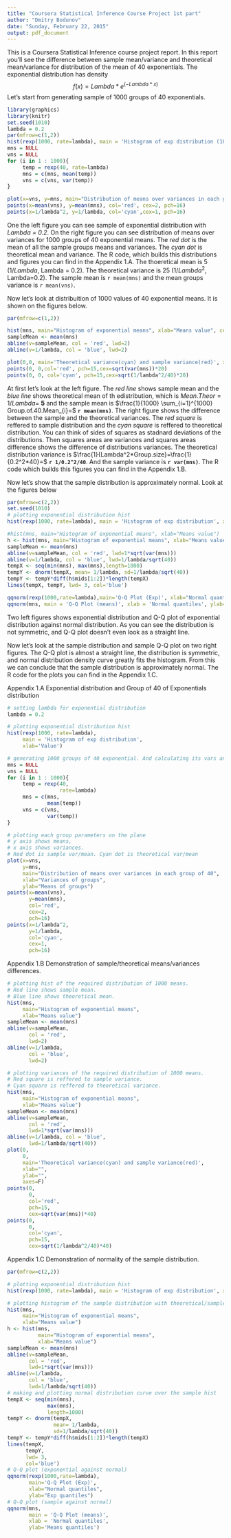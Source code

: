 ```yaml
---
title: "Coursera Statistical Inference Course Project 1st part"
author: "Dmitry Bodunov"
date: "Sunday, February 22, 2015"
output: pdf_document
---
```


  This is a Coursera Statistical Inference course project report. In this report you'll see the difference between sample mean/variance and theoretical mean/variance for distribution of the mean of 40 exponentials. The exponential distribution has density 
  $$ f(x)=Lambda * e^{(-Lambda*x)} $$
  Let's start from generating sample of 1000 groups of 40 exponentials.

```r
library(graphics)
library(knitr)
set.seed(1010)
lambda = 0.2
par(mfrow=c(1,2))
hist(rexp(1000, rate=lambda), main = 'Histogram of exp distribution (1000 values)', xlab='Value', cex.main=0.5)
mns = NULL
vns = NULL
for (i in 1 : 1000){
     temp = rexp(40, rate=lambda)
     mns = c(mns, mean(temp))
     vns = c(vns, var(temp))
} 

plot(x=vns, y=mns, main="Distribution of means over variances in each group of 40", xlab="Variances of groups", ylab="Means of groups",cex.main=0.5)
points(x=mean(vns), y=mean(mns), col='red', cex=2, pch=16)
points(x=1/lambda^2, y=1/lambda, col='cyan',cex=1, pch=16)
```

  One the left figure you can see sample of exponential distribution with *Lambda = 0.2*. On the right figure you can see distribution of means over variances for 1000 groups of 40 exponential means. The *red dot* is the mean of all the sample groups means and variances. The *cyan dot* is theoretical mean and variance. The R code, which builds this distributions and figures you can find in the Appendix 1.A. The thoeretical mean is 5 ($1/Lambda$, Lambda = 0.2). The theoretical variance is 25 ($1/Lambda^2$, Lambda=0.2). The sample mean is `r mean(mns)` and the mean groups variance is `r mean(vns)`. 
  
Now let's look at distribuition of 1000 values of 40 exponential means. It is shown on the figures below.

```r
par(mfrow=c(1,2))

hist(mns, main="Histogram of exponential means", xlab="Means value", cex.main=0.5)
sampleMean <- mean(mns)
abline(v=sampleMean, col = 'red', lwd=2)
abline(v=1/lambda, col = 'blue', lwd=2)

plot(0,0, main='Theoretical variance(cyan) and sample variance(red)', xlab="",ylab="",axes=F, cex.main=0.5)
points(0, 0,col='red', pch=15,cex=sqrt(var(mns))*20)
points(0, 0, col='cyan', pch=15,cex=sqrt(1/lambda^2/40)*20)
```

At first let's look at the left figure. The *red line* shows sample mean and the *blue line* shows theoretical mean of th edistribution, which is $Mean.Theor=1/Lambda=$ **5** and the sample mean is $\frac{1}{1000} \sum_{i=1}^{1000} Group.of.40.Mean_{i}=$ **`r mean(mns)`**. 
The right figure shows the difference between the sample and the theoretical variances. 
The *red square* is reffered to sample distribution and the *cyan square* is reffered to theoretical distribution. You can think of sides of squares as stadnard deviations of the distributions. Then squares areas are variances and squares areas difference shows the difference of distributions variances.
The theoretical distribution variance is $\frac{1}{Lambda^2*Group.size}=\frac{1}{0.2^2*40}=$ **`r 1/0.2^2/40`**. And the sample variance is **`r var(mns)`**.
The R code which builds this figures you can find in the Appendix 1.B.

Now let's show that the sample distribution is approximately normal. Look at the figures below

```r
par(mfrow=c(2,2))
set.seed(1010)
# plotting exponential distribution hist
hist(rexp(1000, rate=lambda), main = 'Histogram of exp distribution', xlab='Value')

#hist(mns, main="Histogram of exponential means", xlab="Means value")
h <- hist(mns, main="Histogram of exponential means", xlab="Means value")
sampleMean <- mean(mns)
abline(v=sampleMean, col = 'red', lwd=1*sqrt(var(mns)))
abline(v=1/lambda, col = 'blue', lwd=1/lambda/sqrt(40))
tempX <- seq(min(mns), max(mns),length=1000)
tempY <- dnorm(tempX, mean= 1/lambda, sd=1/lambda/sqrt(40))
tempY <- tempY*diff(h$mids[1:2])*length(tempX) 
lines(tempX, tempY, lwd= 3, col='blue')

qqnorm(rexp(1000,rate=lambda),main='Q-Q Plot (Exp)', xlab="Normal quantiles", ylab="Exp quantiles")
qqnorm(mns, main = 'Q-Q Plot (means)', xlab = 'Normal quantiles', ylab='Means quantiles')

```
Two left figures shows exponential distribution and Q-Q plot of exponential distribution against normal distribution.
As you can see the distribution is not symmetric, and Q-Q plot doesn't even look as a straight line.

Now let's look at the sample distribution and sample Q-Q plot on two right figures. The Q-Q plot is almost a straight line, the distribution is symmetric, and normal distribution density curve greatly fits the histogram.
From this we can conclude that the sample distribution is approximately normal. The R code for the plots you can find in the Appendix 1.C.

\pagebreak
Appendix 1.A Exponential distribution and Group of 40 of Exponentials distribution
```r
# setting lambda for exponential distribution
lambda = 0.2

# plotting exponential distribution hist
hist(rexp(1000, rate=lambda), 
     main = 'Histogram of exp distribution', 
     xlab='Value')

# generating 1000 groups of 40 exponential. And calculating its vars and means.
mns = NULL
vns = NULL
for (i in 1 : 1000){
     temp = rexp(40, 
                 rate=lambda)
     mns = c(mns, 
             mean(temp))
     vns = c(vns, 
             var(temp))
} 

# plotting each group parameters on the plane 
# y axis shows means, 
# x axis shows variances. 
# Red dot is sample var/mean. Cyan dot is theoretical var/mean
plot(x=vns, 
     y=mns, 
     main="Distribution of means over variances in each group of 40", 
     xlab="Variances of groups", 
     ylab="Means of groups")
points(x=mean(vns), 
       y=mean(mns), 
       col='red', 
       cex=2, 
       pch=16)
points(x=1/lambda^2, 
       y=1/lambda, 
       col='cyan',
       cex=1, 
       pch=16)


```
\pagebreak
Appendix 1.B Demonstration of sample/theoretical means/variances differences.
```r
# plotting hist of the required distribution of 1000 means. 
# Red line shows sample mean. 
# Blue line shows theoretical mean.
hist(mns, 
     main="Histogram of exponential means", 
     xlab="Means value")
sampleMean <- mean(mns)
abline(v=sampleMean, 
       col = 'red', 
       lwd=2)
abline(v=1/lambda, 
       col = 'blue', 
       lwd=2)

# plotting variances of the required distribution of 1000 means. 
# Red square is reffered to sample variance. 
# Cyan square is reffered to theoretical variance.
hist(mns, 
     main="Histogram of exponential means", 
     xlab="Means value")
sampleMean <- mean(mns)
abline(v=sampleMean, 
       col = 'red', 
       lwd=1*sqrt(var(mns)))
abline(v=1/lambda, col = 'blue', 
       lwd=1/lambda/sqrt(40))
plot(0,
     0, 
     main='Theoretical variance(cyan) and sample variance(red)', 
     xlab="",
     ylab="",
     axes=F)
points(0, 
       0,
       col='red', 
       pch=15,
       cex=sqrt(var(mns))*40)
points(0, 
       0, 
       col='cyan', 
       pch=15,
       cex=sqrt(1/lambda^2/40)*40)

```

\pagebreak
Appendix 1.C Demonstration of normality of the sample distribution.
```r
par(mfrow=c(2,2))

# plotting exponential distribution hist
hist(rexp(1000, rate=lambda), main = 'Histogram of exp distribution', xlab='Value')

# plotting histogram of the sample distribution with theoretical/sample means (blue/red)
hist(mns, 
     main="Histogram of exponential means", 
     xlab="Means value")
h <- hist(mns, 
          main="Histogram of exponential means", 
          xlab="Means value")
sampleMean <- mean(mns)
abline(v=sampleMean, 
       col = 'red', 
       lwd=1*sqrt(var(mns)))
abline(v=1/lambda, 
       col = 'blue', 
       lwd=1/lambda/sqrt(40))
# making and plotting normal distribution curve over the sample hist
tempX <- seq(min(mns), 
             max(mns),
             length=1000)
tempY <- dnorm(tempX, 
               mean= 1/lambda, 
               sd=1/lambda/sqrt(40))
tempY <- tempY*diff(h$mids[1:2])*length(tempX) 
lines(tempX, 
      tempY, 
      lwd= 3, 
      col='blue')
# Q-Q plot (exponential against normal)
qqnorm(rexp(1000,rate=lambda),
       main='Q-Q Plot (Exp)', 
       xlab="Normal quantiles", 
       ylab="Exp quantiles")
# Q-Q plot (sample against normal)
qqnorm(mns, 
       main = 'Q-Q Plot (means)', 
       xlab = 'Normal quantiles', 
       ylab='Means quantiles')

```







